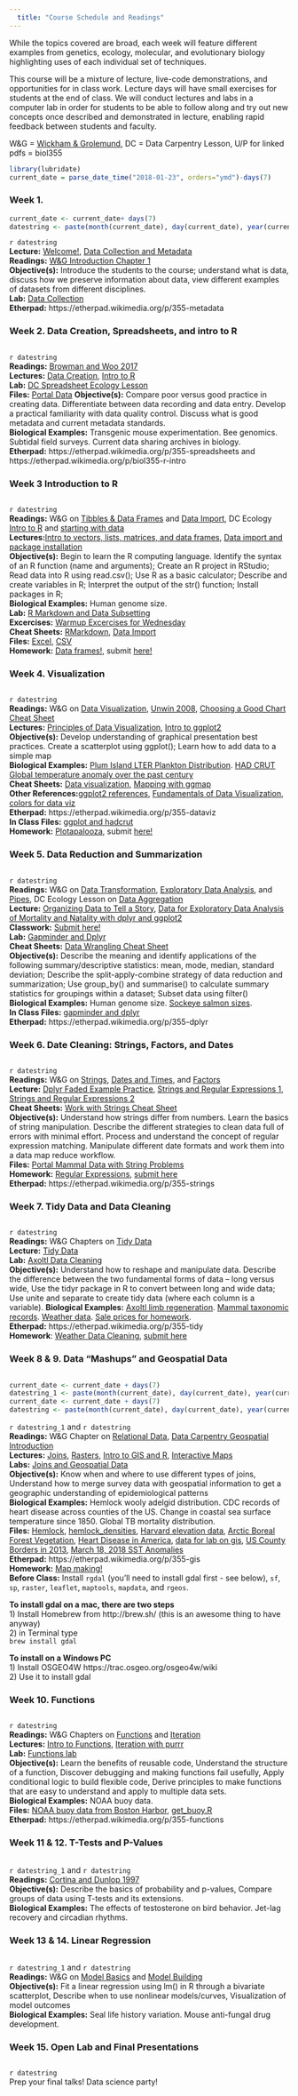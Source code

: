 ```yaml
---  
  title: "Course Schedule and Readings"  
---  
```

  While the topics covered are broad, each week will feature different examples from genetics, ecology, molecular, and evolutionary biology highlighting uses of each individual set of techniques.    
  
This course will be a mixture of lecture, live-code demonstrations, and opportunities for in class work. Lecture days will have small exercises for students at the end of class. We will conduct lectures and labs in a computer lab in order for students to be able to follow along and try out new concepts once described and demonstrated in lecture, enabling rapid feedback between students and faculty.
  
W&G = [Wickham & Grolemund](http://r4ds.had.co.nz), DC = Data Carpentry Lesson, U/P for linked pdfs = biol355
    
```r
library(lubridate)
current_date = parse_date_time("2018-01-23", orders="ymd")-days(7)
```
### Week 1.  
```r
current_date <- current_date+ days(7)
datestring <- paste(month(current_date), day(current_date), year(current_date), sep="/")
```
`r datestring`  
__Lecture:__ [Welcome!](./Lectures/01_intro.pdf),  [Data Collection and Metadata](./Lectures/02_data_collection.pdf)  
__Readings:__ [W&G Introduction Chapter 1](http://r4ds.had.co.nz/introduction.html)  
__Objective(s):__ Introduce the students to the course; understand what is data, discuss how we preserve information about data, view different examples of datasets from different disciplines.  
__Lab:__ [Data Collection](./Labs/lab_1_data_collection.html)  
__Etherpad:__ https://etherpad.wikimedia.org/p/355-metadata  

### Week  2. Data Creation, Spreadsheets, and intro to R  
```r
```
`r datestring`  
__Readings:__ [Browman and Woo 2017](./Readings/Browman_and_Woo_Spreadsheets.pdf)  
__Lectures:__  [Data Creation](./Lectures/03_data_creation.html), [Intro to R](./Lectures/04_r_intro.html)  
__Lab:__ [DC Spreadsheet Ecology Lesson](http://www.datacarpentry.org/spreadsheet-ecology-lesson/)  
__Files:__ [Portal Data](https://ndownloader.figshare.com/files/2252083) 
__Objective(s):__ Compare poor versus good practice in creating data. Differentiate between data recording and data entry. Develop a practical familiarity with data quality control. Discuss what is good metadata and current metadata standards.  
__Biological Examples:__ Transgenic mouse experimentation. Bee genomics. Subtidal field surveys. Current data sharing archives in biology.  
__Etherpad:__ https://etherpad.wikimedia.org/p/355-spreadsheets and https://etherpad.wikimedia.org/p/biol355-r-intro    
  
### Week  3 Introduction to R 
```r
```
`r datestring`  
__Readings:__ W&G on [Tibbles & Data Frames](http://r4ds.had.co.nz/tibbles.html) and [Data Import](http://r4ds.had.co.nz/data-import.html), DC Ecology [Intro to R](http://www.datacarpentry.org/R-ecology-lesson/01-intro-to-r.html) and [starting with data](http://www.datacarpentry.org/R-ecology-lesson/02-starting-with-data.html)  
__Lectures:__[Intro to vectors, lists, matrices, and data frames](./Lectures/05_r_intro_list_matrix_df.html), [Data import and package installation](./Lectures/06_read_data_libraries.html)  
__Objective(s):__  Begin to learn the R computing language. Identify the syntax of an R function (name and arguments); Create an R project in RStudio; Read data into R using read.csv(); Use R as a basic calculator; Describe and create variables in R; Interpret the output of the str() function; Install packages in R;  
__Biological Examples:__ Human genome size.   
__Lab:__ [R Markdown and Data Subsetting](./Labs/Lab_Rmarkdown_Subsetting.html)  
__Excercises:__ [Warmup Excercises for Wednesday](./Labs/lab_2_warmup.html)  
__Cheat Sheets:__ [RMarkdown](https://www.rstudio.com/wp-content/uploads/2015/02/rmarkdown-cheatsheet.pdf), [Data Import](https://github.com/rstudio/cheatsheets/raw/master/data-import.pdf)  
__Files:__ [Excel](./Data/my_data.xlsx), [CSV](./Data/my_data.csv)     
__Homework:__ [Data frames!](./Assignments/2_data_frames.html), submit [here!](https://www.dropbox.com/request/e8pfG6vDPn47TsIIa0sS)    

### Week 4. Visualization 
```r
```
`r datestring`  
__Readings:__ W&G on [Data Visualization](http://r4ds.had.co.nz/data-visualisation.html),  [Unwin 2008](./Readings/Unwin_2008_dataviz.pdf), [Choosing a Good Chart Cheat Sheet](./Readings/choosing-a-good-chart-09.pdf)  
__Lectures:__ [Principles of Data Visualization](./Lectures/07_data_viz_principles.pdf), [Intro to ggplot2](./Lectures/08_ggplot_intro.html)  
__Objective(s):__  Develop understanding of graphical presentation best practices. Create a scatterplot using ggplot(); Learn how to add data to a simple map    
__Biological Examples:__  [Plum Island LTER Plankton Distribution](./Lectures/data/EST-PR-PlanktonChemTax.xls). [HAD CRUT Global temperature anomaly over the past century](./Lectures/data/hadcrut_temp_anomoly_1850_2015.csv)  
__Cheat Sheets:__ [Data visualization](https://github.com/rstudio/cheatsheets/raw/master/data-visualization-2.1.pdf), [Mapping with ggmap](https://www.nceas.ucsb.edu/~frazier/RSpatialGuides/ggmap/ggmapCheatsheet.pdf)  
__Other References:__[ggplot2 references](http://ggplot2.tidyverse.org/reference/), [Fundamentals of Data Visualization](http://serialmentor.com/dataviz/), [colors for data viz](https://lisacharlotterost.github.io/2016/04/22/Colors-for-DataVis/)  
__Etherpad:__ https://etherpad.wikimedia.org/p/355-dataviz  
__In Class Files:__ [ggplot and hadcrut](./in_class_files/2018/scripts/hadcrut_ggplot.R)  
__Homework:__ [Plotapalooza](./Assignments/3_ggplot_intro.html), submit [here!](https://www.dropbox.com/request/9whCDDUB8TNByJ5KbkoP)

### Week  5. Data Reduction and Summarization
```r
```

`r datestring`  
__Readings:__ W&G on [Data Transformation](http://r4ds.had.co.nz/transform.html), [Exploratory Data Analysis](http://r4ds.had.co.nz/exploratory-data-analysis.html), and [Pipes](http://r4ds.had.co.nz/pipes.html), DC Ecology Lesson on [Data Aggregation](http://www.datacarpentry.org/R-ecology-lesson/03-dplyr.html)  
__Lecture:__ [Organizing Data to Tell a Story](./Lectures/09_summarizing_data.html), [Data for Exploratory Data Analysis of Mortality and Natality with dplyr and ggplot2](./Labs/freeform_dplyr.zip)  
__Classwork:__ [Submit here!](https://www.dropbox.com/request/cNqOhHN02iYpldf7KVnQ)  
__Lab:__ [Gapminder and Dplyr](https://swcarpentry.github.io/r-novice-gapminder/13-dplyr/)  
__Cheat Sheets:__ [Data Wrangling Cheat Sheet](https://www.rstudio.com/wp-content/uploads/2015/02/data-wrangling-cheatsheet.pdf)  
__Objective(s):__ Describe the meaning and identify applications of the following summary/descriptive statistics: mean, mode, median, standard deviation; Describe the split-apply-combine strategy of data reduction and summarization; Use group_by() and summarise() to calculate summary statistics for groupings within a dataset; Subset data using filter()  
__Biological Examples:__ Human genome size. [Sockeye salmon sizes](./Lectures/data/salmon_rivers.csv).   
__In Class Files:__ [gapminder and dplyr](./in_class_files/2018/scripts/dplyr_lab.R)  
__Etherpad:__ https://etherpad.wikimedia.org/p/355-dplyr  


### Week  6. Date Cleaning: Strings, Factors, and Dates
```r
```

`r datestring`  
__Readings:__ W&G on [Strings](http://r4ds.had.co.nz/strings.html), [Dates and Times](http://r4ds.had.co.nz/dates-and-times.html), and [Factors](http://r4ds.had.co.nz/factors.html)  
__Lecture:__ [Dplyr Faded Example Practice](./Lectures/dplyr_faded_examples.html), [Strings and Regular Expressions 1](./Lectures/11_regexp.html), [Strings and Regular Expressions 2](./Lectures/12_regexp_2.html)    
__Cheat Sheets:__ [Work with Strings Cheat Sheet](https://github.com/rstudio/cheatsheets/raw/master/strings.pdf)  
__Objective(s):__ Understand how strings differ from numbers. Learn the basics of string manipulation. Describe the different strategies to clean data full of errors with minimal effort. Process and understand the concept of regular expression matching. Manipulate different date formats and work them into a data map reduce workflow.  
__Files:__ [Portal Mammal Data with String Problems](./Lectures/data/portal_messy_regexp.xlsx)  
__Homework:__ [Regular Expressions](./Labs/lab6_regex_practice.html), [submit here](https://www.dropbox.com/request/yCcQ3gZQ73M9A2WGdrWi)   
__Etherpad:__ https://etherpad.wikimedia.org/p/355-strings  


### Week  7. Tidy Data and Data Cleaning
```r
```
`r datestring`  
__Readings:__ W&G Chapters on [Tidy Data](http://r4ds.had.co.nz/tidy-data.html)  
__Lecture:__ [Tidy Data](./Lectures/13_data_tidy.html)  
__Lab:__ [Axoltl Data Cleaning](./Labs/axoltl_lab.html)  
__Objective(s):__ Understand how to reshape and manipulate data. Describe the difference between the two fundamental forms of data – long versus wide, Use the tidyr package in R to convert between long and wide data; Use unite and separate to create tidy data (where each column is a variable). 
__Biological Examples:__ [Axoltl limb regeneration](./Lectures/data/ALM assay statistics.xlsx). [Mammal taxonomic records](./Lectures/data/mammals.R).  [Weather data](./Data/weather_messy.csv).  [Sale prices for homework](./Data/Sale_Prices_City.csv).    
__Etherpad:__ https://etherpad.wikimedia.org/p/355-tidy  
__Homework__: [Weather Data Cleaning](./Assignments/tidyr_over_break_shortened.html), [submit here](https://www.dropbox.com/request/ruza0zXvyvnJgllJXqJ4)    
  

### Week  8 & 9. Data "Mashups" and Geospatial Data
```r
```
```r
current_date <- current_date + days(7)
datestring_1 <- paste(month(current_date), day(current_date), year(current_date), sep="/")
current_date <- current_date + days(7)
datestring <- paste(month(current_date), day(current_date), year(current_date), sep="/")
```
`r datestring_1` and `r datestring`  
__Readings:__  W&G Chapter on [Relational Data](http://r4ds.had.co.nz/relational-data.html),  [Data Carpentry Geospatial Introduction](http://www.datacarpentry.org/R-spatial-raster-vector-lesson/)  
__Lectures:__ [Joins](./Lectures/15_joins.pptx), [Rasters](./Lectures/16_raster_gis_intro.html), [Intro to GIS and R](./Lectures/17_gis_in_r.html), [Interactive Maps](./Lectures/18_interactive_maps.Rmd)   
__Labs:__ [Joins and Geospatial Data](./Labs/join_maps_lab.html)  
__Objective(s):__ Know when and where to use different types of joins, Understand how to merge survey data with geospatial information to get a geographic understanding of epidemiological patterns  
__Biological Examples:__ Hemlock wooly adelgid distribution. CDC records of heart disease across counties of the US. Change in coastal sea surface temperature since 1850. Global TB mortality distribution.  
__Files:__   [Hemlock](../Data/hemlock.xlsx), [hemlock_densities](../Data/hemlock_densities.xlsx), [Harvard elevation data](./Lectures/data/HARV_dsmCrop.tif), [Arctic Boreal Forest Vegetation](./Lectures/data/boreal.csv), [Heart Disease in America](./Lectures/data/hd_all.xlsx), [data for lab on gis](./Labs/data/joinmap_data.zip), [US County Borders in 2013](./Lectures/data/cb_2013_us_county_500k.zip), [March 18, 2018 SST Anomalies ](./Lectures/data/sst_anom.bin.20180318.tif)   
__Etherpad:__ https://etherpad.wikimedia.org/p/355-gis  
__Homework:__ [Map making!](./assignments/mapping_assignment.html)  
__Before Class:__ Install `rgdal` (you'll need to install gdal first - see below), `sf`, `sp`, `raster`, `leaflet`, `maptools`, `mapdata`, and `rgeos`. 

**To install gdal on a mac, there are two steps**  
1) Install Homebrew from http://brew.sh/ (this is an awesome thing to have anyway)  
2) in Terminal type  
`brew install gdal`  
  
**To install on a Windows PC**  
1) Install OSGEO4W https://trac.osgeo.org/osgeo4w/wiki  
2) Use it to install gdal  

### Week  10. Functions 
```r
```
`r datestring`  
__Readings:__ W&G Chapters on [Functions](http://r4ds.had.co.nz/functions.html) and [Iteration](http://r4ds.had.co.nz/iteration.html)  
__Lectures:__ [Intro to Functions](./Lectures/19_functions_intro.html), [Iteration with purrr](./Lectures/20_iteration.html)  
__Lab:__ [Functions lab](./Labs/function_lab.html)  
__Objective(s):__ Learn the benefits of reusable code, Understand the structure of a function, Discover debugging and making functions fail usefully, Apply conditional logic to build flexible code, Derive principles to make functions that are easy to understand and apply to multiple data sets.  
__Biological Examples:__ NOAA buoy data.  
__Files:__   [NOAA buoy data from Boston Harbor](./Lectures/data/buoydata.zip), [get_buoy.R](./Lectures/get_buoy.R)  
__Etherpad:__ https://etherpad.wikimedia.org/p/355-functions  


### Week  11 & 12. T-Tests and P-Values 
```r
```
`r datestring_1` and `r datestring`  
__Readings:__ [Cortina and Dunlop 1997](./Readings/cortina and Dunlop 1997 significance testing p value.pdf)  
__Objective(s):__ Describe the basics of probability and p-values, Compare groups of data using T-tests and its extensions.  
__Biological Examples:__ The effects of testosterone on bird behavior. Jet-lag recovery and circadian rhythms.   

### Week  13 & 14. Linear Regression 
```r
```
`r datestring_1` and `r datestring`  
__Readings:__  W&G on [Model Basics](http://r4ds.had.co.nz/model-basics.html) and [Model Building](http://r4ds.had.co.nz/model-building.html)  
__Objective(s):__ Fit a linear regression using lm() in R through a bivariate scatterplot, Describe when to use nonlinear models/curves, Visualization of model outcomes  
__Biological Examples:__ Seal life history variation. Mouse anti-fungal drug development.   

### Week  15. Open Lab and Final Presentations
```r
```
`r datestring`  
Prep your final talks! Data science party!